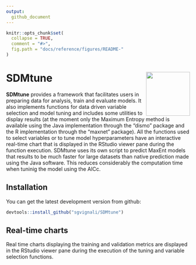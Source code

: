 ```yaml
---
output:
  github_document
---
```


<!-- README.md is generated from README.Rmd. Please edit that file -->

```r
knitr::opts_chunk$set(
  collapse = TRUE,
  comment = "#>",
  fig.path = "docs/reference/figures/README-"
)
```

# SDMtune <img src="logo.svg" align="right" alt="" width="120" />

**SDMtune** provides a framework that facilitates users in preparing data for analysis, train and evaluate models. It also implements functions for data driven variable selection and model tuning and includes some utilities to display results (at the moment only the Maximum Entropy method is available using the Java implementation through the "dismo" package and the R implementation through the "maxnet" package). All the functions used to select variables or to tune model hyperparameters have an interactive real-time chart that is displayed in the RStudio viewer pane during the function execution. SDMtune uses its own script to predict MaxEnt models that results to be much faster for large datasets than native prediction made using the Java software. This reduces considerably the computation time when tuninig the model using the AICc.

## Installation

You can get the latest development version from github:

```r
devtools::install_github("sgvignali/SDMtune")
```

## Real-time charts

Real time charts displaying the training and validation metrics are displayed in the RStudio viewer pane during the execution of the tuning and variable selection functions.

<div style="text-align: center"><img src="realtime-chart.gif" alt="" /></div>
